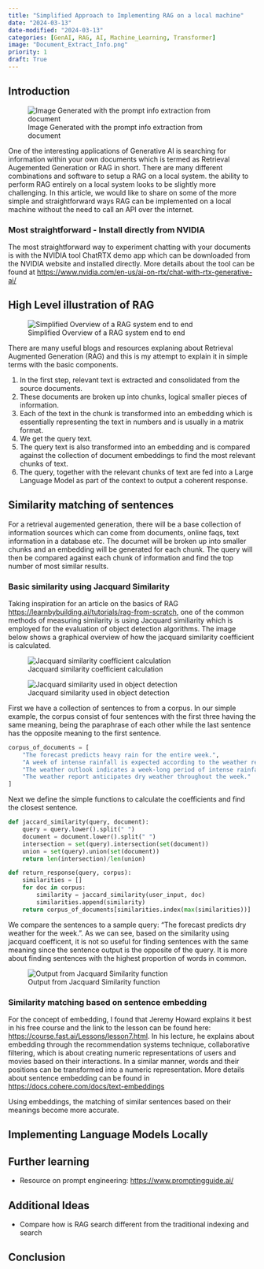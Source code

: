 ```yaml
---
title: "Simplified Approach to Implementing RAG on a local machine"
date: "2024-03-13"
date-modified: "2024-03-13"
categories: [GenAI, RAG, AI, Machine_Learning, Transformer]
image: "Document_Extract_Info.png"
priority: 1
draft: True
---
```


## Introduction

![Image Generated with the prompt info extraction from document](Document_Extract_Info.png)


One of the interesting applications of Generative AI is searching for information within your own documents which is termed as Retrieval Augemented Generation or RAG in short. There are many different combinations and software to setup a RAG on a local system.  the ability to perform RAG entirely on a local system looks to be slightly more challenging. In this article, we would like to share on some of the more simple and straightforward ways RAG can be implemented on a local machine without the need to call an API over the internet.

### Most straightforward - Install directly from NVIDIA

The most straightforward way to experiment chatting with your documents is with the NVIDIA tool ChatRTX demo app which can be downloaded from the NVIDIA website and installed directly. More details about the tool can be found at <https://www.nvidia.com/en-us/ai-on-rtx/chat-with-rtx-generative-ai/>

## High Level illustration of RAG

![Simplified Overview of a RAG system end to end](rag_simplified_overview.png)

There are many useful blogs and resources explaning about Retrieval Augmented Generation (RAG) and this is my attempt to explain it in simple terms with the basic components.

1. In the first step, relevant text is extracted and consolidated from the source documents.
2. These documents are broken up into chunks, logical smaller pieces of information.
3. Each of the text in the chunk is transformed into an embedding which is essentially representing the text in numbers and is usually in a matrix format. 
4. We get the query text.
5. The query text is also transformed into an embedding and is compared against the collection of document embeddings to find the most relevant chunks of text.
6. The query, together with the relevant chunks of text are fed into a Large Language Model as part of the context to output a coherent response.

## Similarity matching of sentences

For a retrieval augemented generation, there will be a base collection of information sources which can come from documents, online faqs, text information in a database etc. The documet will be broken up into smaller chunks and an embedding will be generated for each chunk. The query will then be compared against each chunk of information and find the top number of most similar results.

### Basic similarity using Jacquard Similarity

Taking inspiration for an article on the basics of RAG <https://learnbybuilding.ai/tutorials/rag-from-scratch>, one of the common methods of measuring similarity is using Jacquard similiarity which is employed for the evaluation of object detection algorithms. The image below shows a graphical overview of how the jacquard similarity coefficient is calculated. 

![Jacquard similarity coefficient calculation](jacquard_similarity_wiki.png)

![Jacquard similarity used in object detection](jacquard_simililarity_object_detection_bounding_boxes.jpg)

First we have a collection of sentences to from a corpus. In our simple example, the corpus consist of four sentences with the first three having the same meaning, being the paraphrase of each other while the last sentence has the opposite meaning to the first sentence.

```python
corpus_of_documents = [
    "The forecast predicts heavy rain for the entire week.",
    "A week of intense rainfall is expected according to the weather report.",
    "The weather outlook indicates a week-long period of intense rainfall.",
    "The weather report anticipates dry weather throughout the week."
]
```

Next we define the simple functions to calculate the coefficients and find the closest sentence.

```python
def jaccard_similarity(query, document):
    query = query.lower().split(" ")
    document = document.lower().split(" ")
    intersection = set(query).intersection(set(document))
    union = set(query).union(set(document))
    return len(intersection)/len(union)

def return_response(query, corpus):
    similarities = []
    for doc in corpus:
        similarity = jaccard_similarity(user_input, doc)
        similarities.append(similarity)
    return corpus_of_documents[similarities.index(max(similarities))]
```
We compare the sentences to a sample query: "The forecast predicts dry weather for the week.". As we can see, based on the similarity using jacquard coefficent, it is not so useful for finding sentences with the same meaning since the sentence output is the opposite of the query. It is more about finding sentences with the highest proportion of words in common.

![Output from Jacquard Similarity function](jacquard_similarity_output.png)

### Similarity matching based on sentence embedding

For the concept of embedding, I found that Jeremy Howard explains it best in his free course and the link to the lesson can be found here: <https://course.fast.ai/Lessons/lesson7.html>. In his lecture, he explains about embedding through the recommendation systems technique, collaborative filtering, which is about creating numeric representations of users and movies based on their interactions. In a similar manner, words and their positions can be transformed into a numeric representation. More details about sentence embedding can be found in <https://docs.cohere.com/docs/text-embeddings>

Using embeddings, the matching of similar sentences based on their meanings become more accurate. 

## Implementing Language Models Locally

## Further learning

- Resource on prompt engineering: <https://www.promptingguide.ai/>

## Additional Ideas

- Compare how is RAG search different from the traditional indexing and search

## Conclusion

